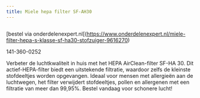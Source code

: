 ```yaml
---
title: Miele hepa filter SF-AH30
---
```



<Image src={imageProduct} width={imageProduct.width} alt="" />

[bestel via onderdelenexpert.nl[(https://www.onderdelenexpert.nl/miele-filter-hepa-s-klasse-sf-ha30-stofzuiger-9616270)

141-360-0252

Verbeter de luchtkwaliteit in huis met het HEPA AirClean-filter SF-HA 30. Dit actief-HEPA-filter biedt een uitstekende filtratie, waardoor zelfs de kleinste stofdeeltjes worden opgevangen. Ideaal voor mensen met allergieën aan de luchtwegen, het filter verwijdert stofdeeltjes, pollen en allergenen met een filtratie van meer dan 99,95%. Bestel vandaag voor schonere lucht!
